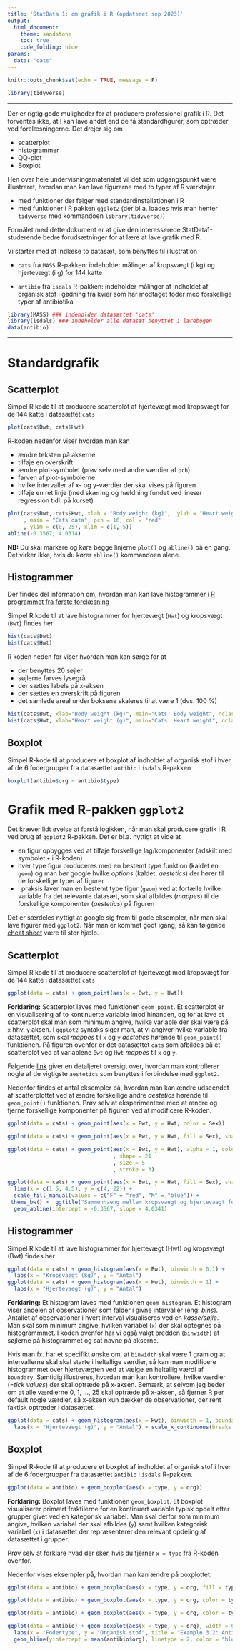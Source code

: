 ```yaml
---
title: 'StatData 1: om grafik i R (opdateret sep 2023)'
output: 
  html_document:
    theme: sandstone
    toc: true
    code_folding: hide
params:
  data: "cats"
---
```



```r
knitr::opts_chunk$set(echo = TRUE, message = F)
```

```r
library(tidyverse)
```


***


Der er rigtig gode muligheder for at producere professionel grafik i R. Det forventes ikke, at I kan lave andet end de få standardfigurer, som optræder ved forelæsningerne. Det drejer sig om

* scatterplot
* histogrammer
* QQ-plot
* Boxplot

Hen over hele undervisningsmaterialet vil det som udgangspunkt være illustreret, hvordan man kan lave figurerne med to typer af R værktøjer

* med funktioner der følger med standardinstallationen i R
* med funktioner i R pakken `ggplot2` (der bl.a. loades hvis man henter `tidyverse` med kommandoen `library(tidyverse)`)

Formålet med dette dokument er at give den interesserede StatData1-studerende bedre forudsætninger for at  lære at lave grafik med R.

Vi starter med at indlæse to datasæt, som benyttes til illustration

* `cats` fra `MASS` R-pakken: indeholder målinger af kropsvægt (i kg) og hjertevægt (i g) for 144 katte

* `antibio` fra `isdals` R-pakken: indeholder målinger af indholdet af organisk stof i gødning fra kvier som har modtaget foder med forskellige typer af antibiotika

```r
library(MASS) ### indeholder datasættet 'cats'
library(isdals) ### indeholder alle datasæt benyttet i lærebogen
data(antibio)
```


***


# Standardgrafik

## Scatterplot

Simpel R kode til at producere scatterplot af hjertevægt mod kropsvægt for de 144 katte i datasættet `cats`

```r
plot(cats$Bwt, cats$Hwt)
```

R-koden nedenfor viser hvordan man kan

* ændre teksten på akserne
* tilføje en overskrift
* ændre plot-symbolet (prøv selv med andre værdier af `pch`)
* farven af plot-symbolerne
* hvilke intervaller af x- og y-værdier der skal vises på figuren
* tilføje en ret linje (med skæring og hældning fundet ved lineær regression tidl. på kurset)

```r
plot(cats$Bwt, cats$Hwt, xlab = "Body weight (kg)",  ylab = "Heart weight (g)"
     , main = "Cats data", pch = 16, col = "red"
     , ylim = c(0, 25), xlim = c(1, 5))
abline(-0.3567, 4.0314)
```

**NB:** Du skal markere og køre begge linjerne `plot()` og `abline()` på en gang. Det virker ikke, hvis du kører `abline()` kommandoen alene.

## Histogrammer

Der findes del information om, hvordan man kan lave histogrammer i [R programmet fra første forelæsning](Rprog220905.html)

Simpel R kode til at lave histogrammer for hjertevægt (`Hwt`) og kropsvægt (`Bwt`) findes her

```r
hist(cats$Bwt)
hist(cats$Hwt)
```


R koden neden for viser hvordan man kan sørge for at

* der benyttes 20 søjler
* søjlerne farves lysegrå
* der sættes labels på x-aksen
* der sættes en overskrift på figuren
* det samlede areal under boksene skaleres til at være 1 (dvs. 100 %)

```r
hist(cats$Bwt, xlab="Body weight (kg)", main="Cats: Body weight", nclass=20, prob=TRUE, col = "lightgray")
hist(cats$Hwt, xlab="Heart weight (g)", main="Cats: Heart weight", nclass=20, prob=TRUE, col = "lightgray")
```


## Boxplot

Simpel R-kode til at producere et boxplot af indholdet af organisk stof i hver af de 6 fodergrupper fra datasættet `antibio` i `isdals` R-pakken
```r
boxplot(antibio$org ~ antibio$type)
```


# Grafik med R-pakken `ggplot2`

Det kræver lidt øvelse at forstå logikken, når man skal producere grafik i R ved brug af `ggplot2` R-pakken. Det er bl.a. nyttigt at vide at

* en figur opbygges ved at tilføje forskellige lag/komponenter (adskilt med symbolet `+` i R-koden)
* hver type figur produceres med en bestemt type funktion (kaldet en `geom`) og man bør google hvilke *options* (kaldet: *aestetics*) der hører til de forskellige typer af figurer
* i praksis laver man en bestemt type figur (`geom`) ved at fortælle hvilke variable fra det relevante datasæt, som skal afbildes (*mappes*) til de forskellige komponenter (*aestetics*) på figuren

Det er særdeles nyttigt at google sig frem til gode eksempler, når man skal lave figurer med `ggplot2`. Når man er kommet godt igang, så kan følgende [cheat sheet](https://rstudio.github.io/cheatsheets/html/data-visualization.html) være til stor hjælp.

## Scatterplot

Simpel R kode til at producere scatterplot af hjertevægt mod kropsvægt for de 144 katte i datasættet `cats`

```r
ggplot(data = cats) + geom_point(aes(x = Bwt, y = Hwt))
```

**Forklaring:** Scatterplot laves med funktionen `geom_point`. Et scatterplot er en visualisering af to kontinuerte variable imod hinanden, og for at lave et scatterplot skal man som minimum angive, hvilke variable der skal være på `x` hhv. `y` aksen. I `ggplot2` syntaks siger man, at vi angiver hvilke variable fra datasættet, som skal *mappes* til `x` og `y` *aestetics* hørende til `geom_point()` funktionen. På figuren ovenfor er det datasættet `cats` som afbildes på et scatterplot ved at variablene `Bwt` og `Hwt` *mappes* til `x` og `y`.

Følgende [link](https://ggplot2.tidyverse.org/articles/ggplot2-specs.html) giver en detaljeret oversigt over, hvordan man kontrollerer nogle af de vigtigste `aestetics` som benyttes i forbindelse med `ggplot2`.

Nedenfor findes et antal eksempler på, hvordan man kan ændre udseendet af scatterplottet ved at ændre forskellige andre *aestetics* hørende til `geom_point()` funktionen. Prøv selv at eksperimentere med at ændre og fjerne forskellige komponenter på figuren ved at modificere R-koden.


```r
ggplot(data = cats) + geom_point(aes(x = Bwt, y = Hwt, color = Sex))

ggplot(data = cats) + geom_point(aes(x = Bwt, y = Hwt, fill = Sex), shape = 21)

ggplot(data = cats) + geom_point(aes(x = Bwt, y = Hwt), alpha = 1, colour = "blue", fill = "lightblue"
                                 , shape = 21
                                 , size = 5
                                 , stroke = 3)

ggplot(data = cats) + geom_point(aes(x = Bwt, y = Hwt, fill = Sex), shape = 21, size = 4, stroke = 2, alpha = 0.5) + labs(x = "Body weight (kg)", y = "Heart weight (g)") +
  lims(x = c(1.5, 4.5), y = c(4, 22)) +
  scale_fill_manual(values = c("F" = "red", "M" = "blue")) +
 theme_bw() +  ggtitle("Sammenhaeng mellem kropsvaegt og hjertevaegt for katte") +
  geom_abline(intercept = -0.3567, slope = 4.0341)

```

## Histogrammer

Simpel R kode til at lave histogrammer for hjertevægt (Hwt) og kropsvægt (Bwt) findes her

```r
ggplot(data = cats) + geom_histogram(aes(x = Bwt), binwidth = 0.1) +
  labs(x = "Kropsvaegt (kg)", y = "Antal")
ggplot(data = cats) + geom_histogram(aes(x = Hwt), binwidth = 1) +
  labs(x = "Hjertevaegt (g)", y = "Antal")
```

**Forklaring:** Et histogram laves med funktionen `geom_histogram`. Et histogram viser andelen af observationer som falder i givne intervaller (eng: *bins*). Antallet af observationer i hvert interval visualiseres ved en *kasse/søjle*. Man skal som minimum angive, hvilken variabel (`x`) der skal optegnes på histogrammmet. I koden ovenfor har vi også valgt bredden (`binwidth`) af søjlerne på histogrammet og sat navne på akserne.

Hvis man fx. har et specifikt ønske om, at `binwidth` skal være 1 gram og at intervallerne skal skal starte i heltallige værdier, så kan man modificere histogrammet over hjertevægten ved at vælge en heltallig værdi af `boundary`. Samtidig illustreres, hvordan man kan kontrollere, hvilke værdier (=*tick values*) der skal optræde på x-aksen. Bemærk, at selvom jeg beder om at alle værdierne 0, 1, ..., 25 skal optræde på x-aksen, så fjerner R per default nogle værdier, så x-aksen kun dækker de observationer, der rent faktisk optræder i datasættet.

```r
ggplot(data = cats) + geom_histogram(aes(x = Hwt), binwidth = 1, boundary = 0) +
  labs(x = "Hjertevaegt (g)", y = "Antal") + scale_x_continuous(breaks = 0:25)
```

## Boxplot

Simpel R-kode til at producere et boxplot af indholdet af organisk stof i hver af de 6 fodergrupper fra datasættet `antibio` i `isdals` R-pakken.

```r
ggplot(data = antibio) + geom_boxplot(aes(x = type, y = org))
```

**Forklaring:** Boxplot laves med funktionen `geom_boxplot`. Et boxplot visualiserer primært fraktilerne for en kontinuert variable typisk opdelt efter grupper givet ved en kategorisk variabel. Man skal derfor som minimum angive, hvilken variabel der skal afbildes (`y`) samt hvilken kategorisk variabel (`x`)  i datasættet der repræsenterer den relevant opdeling af datasættet i grupper.

Prøv selv at forklare hvad der sker, hvis du fjerner `x = type` fra R-koden ovenfor.

Nedenfor vises eksempler på, hvordan man kan ændre på boxplottet.


```r
ggplot(data = antibio) + geom_boxplot(aes(x = type, y = org, fill = type))

ggplot(data = antibio) + geom_boxplot(aes(x = type, y = org, color = type), fill = "lightblue", linetype = 1)

ggplot(data = antibio) + geom_boxplot(aes(x = type, y = org, color = type), fill = "lightgrey") + coord_flip()

ggplot(data = antibio) + geom_boxplot(aes(x = type, y = org), width = 0.3) +
  labs(x = "Fodertype", y = "Organisk stof", title = "Example 3.2: Antibiotics and dung decomposition") + theme_bw() + lims(y = c(2.2, 3.2)) +
  geom_hline(yintercept = mean(antibio$org), linetype = 2, color = "blue")

```

